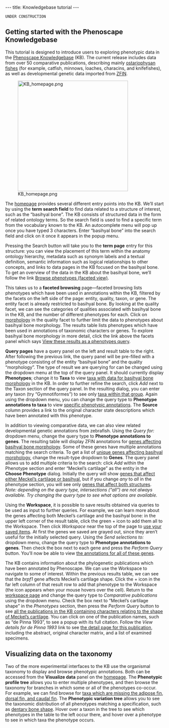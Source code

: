 ---
title: Knowledgebase tutorial
---

 UNDER CONSTRUCTION

==Getting started with the Phenoscape Knowledgebase==

This tutorial is designed to introduce users to exploring phenotypic data in the [http://kb.phenoscape.org/ Phenoscape Knowledgebase] (KB). The current release includes data from over 50 comparative publications, describing mainly [http://en.wikipedia.org/wiki/Ostariophysi ostariophysan fishes] (for example, catfish, minnows, loaches, characins, and knifefishes), as well as developmental genetic data imported from [http://zfin.org/ ZFIN].

[[Image:KB_homepage.png|left|350px]]

The [http://kb.phenoscape.org/ homepage] provides several different entry points into the KB. We’ll start by using the '''term search field''' to find data related to a structure of interest, such as the “basihyal bone”. The KB consists of structured data in the form of related ontology terms. So the search field is used to find a specific term from the vocabulary known to the KB. An autocomplete menu will pop up once you have typed 3 characters. Enter “basihyal bone” into the search field and click on it once it appears in the popup menu.

Pressing the Search button will take you to the '''term page''' entry for this structure: you can view the placement of this term within the anatomy ontology hierarchy, metadata such as synonym labels and a textual definition, semantic information such as logical relationships to other concepts, and links to data pages in the KB focused on the basihyal bone. To get an overview of the data in the KB about the basihyal bone, we’ll follow the link [http://kb.phenoscape.org/phenotypes/facets?facet_paths%5Bentity%5D=TAO%3A0000316 Browse phenotypes (faceted view)].

This takes us to a '''faceted browsing''' page—faceted browsing lists phenotypes which have been used in annotations within the KB, filtered by the facets on the left side of the page: entity, quality, taxon, or gene. The entity facet is already restricted to basihyal bone. By looking at the quality facet, we can see the categories of qualities associated with basihyal bone in the KB, and the number of different phenotypes for each. Click on [http://kb.phenoscape.org/phenotypes/facets?facet_paths%5Bentity%5D=TAO%3A0000316&facet_paths%5Bquality%5D=PATO%3A0000051 morphology] in the quality facet to further limit the data to phenotypes about basihyal bone morphology. The results table lists phenotypes which have been used in annotations of taxonomic characters or genes. To explore basihyal bone morphology in more detail, click the link above the facets panel which says [http://kb.phenoscape.org/phenotypes?&&filter%5Bdesc%5D=false&filter%5Bindex%5D=0&filter%5Blimit%5D=20&filter%5Bphenotypes%5D%5B0%5D%5Bentity%5D=TAO%3A0000316&filter%5Bphenotypes%5D%5B0%5D%5Bincluding_parts%5D=false&filter%5Bphenotypes%5D%5B0%5D%5Bquality%5D=PATO%3A0000051&filter%5Bsortby%5D=entity View these results as a phenotypes query].

'''Query pages''' have a query panel on the left and result table to the right. After following the previous link, the query panel will be pre-filled with a phenotype consisting of the entity “basihyal bone” and the quality “morphology”. The type of result we are querying for can be changed using the dropdown menu at the top of the query panel. It should currently display '''Phenotypes'''; change it to '''Taxa''' to view [http://kb.phenoscape.org/taxa?filter%5Bphenotypes_match_type%5D=any&filter%5Bphenotypes%5D%5B0%5D%5Bentity%5D=TAO%3A0000316&filter%5Bphenotypes%5D%5B0%5D%5Bquality%5D=PATO%3A0000051&filter%5Bphenotypes%5D%5B0%5D%5Bincluding_parts%5D=true&filter%5Bpublications_match_type%5D=any taxa with data for basihyal bone morphology] in the KB. In order to further refine the search, click ''Add'' next to the Taxon section of the query panel. In the resulting dialog, you can enter any taxon (try “Gymnotiformes”) to see only [http://kb.phenoscape.org/taxa?filter%5Btaxa%5D%5B0%5D=TTO%3A1390&filter%5Bphenotypes_match_type%5D=any&filter%5Bphenotypes%5D%5B0%5D%5Bentity%5D=TAO%3A0000316&filter%5Bphenotypes%5D%5B0%5D%5Bquality%5D=PATO%3A0000051&filter%5Bphenotypes%5D%5B0%5D%5Bincluding_parts%5D=true&filter%5Bpublications_match_type%5D=any taxa within that group]. Again using the dropdown menu, you can change the query type to '''Phenotype annotations to taxa''' to view [http://kb.phenoscape.org/taxon_annotations?filter%5Btaxa%5D%5B0%5D=TTO%3A1390&filter%5Bphenotypes_match_type%5D=any&filter%5Bphenotypes%5D%5B0%5D%5Bentity%5D=TAO%3A0000316&filter%5Bphenotypes%5D%5B0%5D%5Bquality%5D=PATO%3A0000051&filter%5Bphenotypes%5D%5B0%5D%5Bincluding_parts%5D=true&filter%5Bpublications_match_type%5D=any specific phenotypic annotations]. The '''Source''' column provides a link to the original character state descriptions which have been annotated with this phenotype.

In addition to viewing comparative data, we can also view related developmental genetic annotations from zebrafish. Using the ''Query for:'' dropdown menu, change the query type to '''Phenotype annotations to genes'''. The resulting table will display ZFIN annotations for [http://kb.phenoscape.org/gene_annotations?filter%5Btaxa%5D%5B0%5D=TTO%3A1390&filter%5Bphenotypes%5D%5B0%5D%5Bentity%5D=TAO%3A0000316&filter%5Bphenotypes%5D%5B0%5D%5Bquality%5D=PATO%3A0000051&filter%5Bphenotypes%5D%5B0%5D%5Bincluding_parts%5D=true genes affecting basihyal bone morphology]. Some of these genes have multiple annotations matching the search criteria. To get a list of [http://kb.phenoscape.org/gene_annotations?filter%5Btaxa%5D%5B0%5D=TTO%3A1390&filter%5Bphenotypes%5D%5B0%5D%5Bentity%5D=TAO%3A0000316&filter%5Bphenotypes%5D%5B0%5D%5Bquality%5D=PATO%3A0000051&filter%5Bphenotypes%5D%5B0%5D%5Bincluding_parts%5D=true unique genes affecting basihyal morphology], change the result-type dropdown to '''Genes'''. The query panel allows us to add multiple criteria to the search: click ''Add'' within the Phenotype section and enter “Meckel’s cartilage” as the entity in the '''Choose Phenotype''' dialog. Initially the query will show [http://kb.phenoscape.org/genes?filter%5Bphenotypes_match_type%5D=any&filter%5Bphenotypes%5D%5B0%5D%5Bentity%5D=TAO%3A0000316&filter%5Bphenotypes%5D%5B0%5D%5Bquality%5D=PATO%3A0000051&filter%5Bphenotypes%5D%5B0%5D%5Bincluding_parts%5D=true&filter%5Bphenotypes%5D%5B1%5D%5Bentity%5D=TAO%3A0001205 genes that affect either Meckel’s cartilage or basihyal], but if you change ''any'' to ''all'' in the phenotype section, you will see only [http://kb.phenoscape.org/genes?filter%5Bphenotypes_match_type%5D=all&filter%5Bphenotypes%5D%5B0%5D%5Bentity%5D=TAO%3A0001205&filter%5Bphenotypes%5D%5B1%5D%5Bentity%5D=TAO%3A0000316&filter%5Bphenotypes%5D%5B1%5D%5Bquality%5D=PATO%3A0000051&filter%5Bphenotypes%5D%5B1%5D%5Bincluding_parts%5D=true genes that affect both structures]. ''Note: depending on the query type, intersections (“all”) are not always available. Try changing the query type to see what options are available.''

Using the '''Workspace''', it is possible to save results obtained via queries to be used as input to further queries. For example, we can learn more about the genes affecting both Meckel’s cartilage and the basihyal bone: in the upper left corner of the result table, click the green + icon to add them all to the Workspace. Then click ''Workspace'' near the top of the page to [http://kb.phenoscape.org/workspace use your saved items]. At first the genes we saved are grayed out, since they aren’t useful for the initially selected query. Using the ''Send selections to:'' dropdown menu, change the query type to '''Phenotype annotations to genes'''. Then check the box next to each gene and press the ''Perform Query'' button. You’ll now be able to view [http://kb.phenoscape.org/gene_annotations?filter%5Bgenes%5D%5B7%5D=ZFIN%3AZDB-GENE-040426-731&filter%5Bgenes%5D%5B8%5D=ZFIN%3AZDB-GENE-021022-3&filter%5Bgenes%5D%5B9%5D=ZFIN%3AZDB-GENE-020919-3 the annotations for all of these genes].

The KB contains information about the phylogenetic publications which have been annotated by Phenoscape. We can use the Workspace to navigate to some of interest. Within the previous results table, we can see that the ''brpf1'' gene affects Meckel’s cartilage shape. Click the + icon in the far left column of that result row to add that phenotype to the Workspace (the icon appears when your mouse hovers over the cell). Return to the [http://kb.phenoscape.org/workspace workspace page] and change the query type to ''Comparative publications'' using the dropdown menu. Check the box next to “Meckel’s cartilage shape” in the ''Phenotypes'' section, then press the ''Perform Query'' button to see [http://kb.phenoscape.org/publications?filter%5Bphenotypes%5D%5B8%5D%5Bquality%5D=PATO%3A0000052&filter%5Bphenotypes%5D%5B8%5D%5Bentity%5D=TAO%3A0001205&filter%5Btaxa_match_type%5D=any&filter%5Bphenotypes_match_type%5D=any all the publications in the KB containing characters relating to the shape of Meckel’s cartilage]. You can click on one of the publication names, such as “de Pinna 1993”, to see a popup with its full citation. Follow the ''View details for de Pinna 1993'' link to see [http://kb.phenoscape.org/term/publication/PSPUB:0000022 the detail page for this publication], including the abstract, original character matrix, and a list of examined specimens.

==Visualizing data on the taxonomy==

Two of the more experimental interfaces to the KB use the organismal taxonomy to display and browse phenotypic annotations. Both can be accessed from the '''Visualize data''' panel on the [http://kb.phenoscape.org/ homepage]. The '''Phenotypic profile tree''' allows you to enter multiple phenotypes, and then browse the taxonomy for branches in which some or all of the phenotypes co-occur. For example, we can find browse for [http://kb.phenoscape.org/phenotypes/profile_tree?filter%5Bphenotypes%5D%5B1%5D%5Bentity%5D=TAO%3A0000251&filter%5Bphenotypes%5D%5B1%5D%5Bquality%5D=PATO%3A0000462&filter%5Bphenotypes%5D%5B2%5D%5Bentity%5D=TAO%3A0001173&filter%5Bphenotypes%5D%5B2%5D%5Bquality%5D=PATO%3A0000462&filter%5Bphenotypes%5D%5B3%5D%5Bentity%5D=TAO%3A0001058&filter%5Bphenotypes%5D%5B3%5D%5Bquality%5D=PATO%3A0000462 taxa which are missing the adipose fin, dorsal fin, and caudal fin]. The '''Phenotypic variation tree''' allows you to see the taxonomic distribution of all phenotypes matching a specification, such as [http://kb.phenoscape.org/phenotypes/variation_tree/TAO:0000191?filter%5Bphenotypes%5D%5B0%5D%5Bquality%5D=PATO%3A0000052&filter%5Bphenotypes%5D%5B0%5D%5Bentity%5D=TAO%3A0000191&filter%5Btaxa%5D%5B0%5D= dentary bone shape]. Hover over a taxon in the tree to see which phenotypes in the table to the left occur there, and hover over a phenotype to see in which taxa the phenotype occurs.